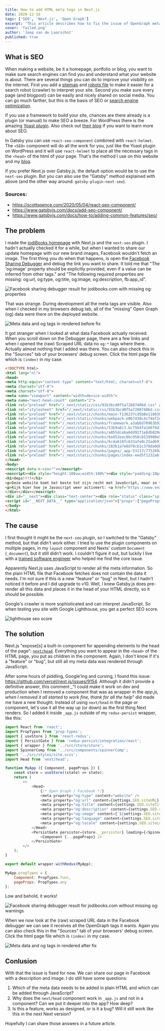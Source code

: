 ```yaml
---
title: How to add HTML meta tags in Next.js
date: 2020-12-16
tags: ['SEO', 'Next.js', 'Open Graph']
excerpt: 'This article describes how to fix the issue of OpenGraph meta data missing in the Facebook scraper when using the Next.js framework.'
cover: 'failed.png'
author: 'Joep van de Laarschot'
published: true
---
```


## What is SEO

When making a website, be it a homepage, portfolio or blog, you want to make sure search engines can find you and understand what your website is about. There are several things you can do to improve your visibility on the internet. First you add a [sitemap](https://en.wikipedia.org/wiki/Sitemaps) and [robots file](https://en.wikipedia.org/wiki/Robots_exclusion_standard) to make it easier for a search robot (crawler) to interpret your site. Second you make sure every page (and blogpost) can be easily and nicely shared on social media. You can go much farther, but this is the basis of SEO or [search engine optimization](https://en.wikipedia.org/wiki/Search_engine_optimization).

If you use a framework to build your site, chances are there already is a plugin (or manual) to make SEO a breeze. For WordPress there is the amazing [Yoast plugin](https://wordpress.org/plugins/wordpress-seo/). Also check out [their blog](https://yoast.com/seo-blog/) if you want to learn more about SEO.

In Gatsby you can use `react-seo-component` combined with `react-helmet`. The `<SEO>` component will do all the work for you, just like the Yoast plugin on WordPress and it will use `react-helmet` to place all the necessary tags in the `<head>` of the html of your page. That's the method I use on this website and my [blog](https://blog.joeplaa.com).

If you prefer Next.js over Gatsby.js, the default option would be to use the `next-seo` plugin. But you can also use the "Gatsby" method explained with above (and the other way around: `gatsby-plugin-next-seo`).

<Alert type='info'>
<h3 class='mt-1'>Sources:</h3>

- <https://scottspence.com/2020/05/04/react-seo-component/>
- <https://www.gatsbyjs.com/docs/add-seo-component/>
- <https://www.gatsbyjs.com/docs/how-to/adding-common-features/seo/>

</Alert>

## The problem

I made the [jodiBooks homepage](https://jodibooks.com) with Next.js and the `next-seo` plugin. I hadn't actually checked it for a while, but when I wanted to share our update homepage with our new brand images, Facebook wouldn't fetch an image. The first thing you do when that happens, is open the [Facebook Sharing Debugger](https://developers.facebook.com/tools/debug) and debug the link you want to share. It told me that "The 'og:image' property should be explicitly provided, even if a value can be inferred from other tags." and "The following required properties are missing: og:url, og:type, og:title, og:image, og:description, fb:app_id".

![Facebook sharing debugger result for jodibooks.com with missing og: properties](failed.png)

That was strange. During development all the meta tags are visible. Also when I checked in my browsers debug tab, all of the "missing" Open Graph (og) data were there on the deployed website.

![Meta data and og tags in <head> rendered before fix](metadata-rendered-before.png)

It got stranger when I looked at what data Facebook actually received. When you scroll down on the Debugger page, there are a few links and when I opened the (raw) Scraped URL data no `og:*` tags where there. Actually almost nothing that I added was there. You can also check this in the "Sources" tab of your browsers' debug screen. Click the html page file which is `(index)` in my case.

```html
<!DOCTYPE html>
<html lang="nl">
<head>
<meta http-equiv="content-type" content="text/html; charset=utf-8">
<meta charset="utf-8">
<meta charset="utf-8">
<meta name="viewport" content="width=device-width">
<meta name="next-head-count" content="2">
<link rel="preload" href="/_next/static/css/91b3bcd0f5a72887406d.css" as="style">
<link rel="stylesheet" href="/_next/static/css/91b3bcd0f5a72887406d.css" data-n-g="">
<link rel="preload" href="/_next/static/chunks/main-f136237cd5b8e1160309.js" as="script">
<link rel="preload" href="/_next/static/chunks/webpack-e067438c4cf4ef2ef178.js" as="script">
<link rel="preload" href="/_next/static/chunks/framework.a3ab6d70963b928e4674.js" as="script">
<link rel="preload" href="/_next/static/chunks/53b9a6c3.bc7564fa166f0d34b14f.js" as="script">
<link rel="preload" href="/_next/static/chunks/a055dceba6dd92f1e8db820d053953d2aa73d170.63a414e8d63f6574af5b.js" as="script">
<link rel="preload" href="/_next/static/chunks/6ed52eac8bc958cb539988e59e65407ea0a6437c.788571202d4b0788822e.js" as="script">
<link rel="preload" href="/_next/static/chunks/6c4a610fc633afe0c25adb91daf4da1258d255ef.99a665712989ebf55548.js" as="script">
<link rel="preload" href="/_next/static/chunks/283b1a7e8d78cb1c370da0dbd1a33d77726cc8f3.714d7eecb4e7800d462f.js" as="script">
<link rel="preload" href="/_next/static/chunks/pages/_app-53117c775269a9953ab9.js" as="script">
<link rel="preload" href="/_next/static/chunks/pages/index-eed5f1232a6f1d994b66.js" as="script">
</head>
<body>
<noscript data-n-css=""></noscript>
<noscript><div style="height:100vw;width:100%"><div style="padding:20px;position:absolute;left:50%;top:50%;transform:translate(-50%, -50%)">
<h1>Oeps!!!!</h1>
<p>Deze website komt het beste tot zijn recht met JavaScript, maar zo te zien heb je JavaScript gedeactiveerd in je browser.</p>
<p>Kijk hier hoe je Javascript weer activeert: <a href="https://www.enable-javascript.com/nl/">Hoe activeer ik Javascript in mijn web browser?</a></p>
</div></div></noscript>
<div id="__next"><div class="text-center"><div role="status" class="spinner-border text-dark"><span class="sr-only">Loading...</span></div></div></div>
<script id="__NEXT_DATA__" type="application/json">{"props":{"pageProps":{}},"page":"/","query":{},"buildId":"aZ83JaFeGRK8Q2aaJPdmd","nextExport":true,"autoExport":true,"isFallback":false}</script><script nomodule="" src="/_next/static/chunks/polyfills-e69cc13a7e89296a69e4.js"></script><script src="/_next/static/chunks/main-f136237cd5b8e1160309.js" async=""></script><script src="/_next/static/chunks/webpack-e067438c4cf4ef2ef178.js" async=""></script><script src="/_next/static/chunks/framework.a3ab6d70963b928e4674.js" async=""></script><script src="/_next/static/chunks/53b9a6c3.bc7564fa166f0d34b14f.js" async=""></script><script src="/_next/static/chunks/a055dceba6dd92f1e8db820d053953d2aa73d170.63a414e8d63f6574af5b.js" async=""></script><script src="/_next/static/chunks/6ed52eac8bc958cb539988e59e65407ea0a6437c.788571202d4b0788822e.js" async=""></script><script src="/_next/static/chunks/6c4a610fc633afe0c25adb91daf4da1258d255ef.99a665712989ebf55548.js" async=""></script><script src="/_next/static/chunks/283b1a7e8d78cb1c370da0dbd1a33d77726cc8f3.714d7eecb4e7800d462f.js" async=""></script><script src="/_next/static/chunks/pages/_app-53117c775269a9953ab9.js" async=""></script><script src="/_next/static/chunks/pages/index-eed5f1232a6f1d994b66.js" async=""></script><script src="/_next/static/aZ83JaFeGRK8Q2aaJPdmd/_buildManifest.js" async=""></script><script src="/_next/static/aZ83JaFeGRK8Q2aaJPdmd/_ssgManifest.js" async=""></script>
</body>
</html>
```

## The cause

I first thought it might be the `next-seo` plugin, so I switched to the "Gatsby" method, but that didn't work either. I tried to use the plugin components on multiple pages, in my `layout` component and Nexts' custom `Document` (`_document`), but it still didn't work. I couldn't figure it out, but luckily I live with a [trained software engineer](https://telodelic.com) who helped me find the core issue.

Apparently Next.js uses JavaScript to render all the meta information. So the plain HTML file that Facebook fetches does not contain the data it needs. I'm not sure if this is a new "feature" or "bug" in Next, but I hadn't noticed it before and I did upgrade to v10. Well, I knew Gatsby.js does pre-render all this data and places it in the head of your HTML directly, so it should be possible.

<Alert type='info'>
Google's crawler is more sophisticated and can interpret JavaScript. So when testing you site with Google Lighthouse, you get a perfect SEO score.

![lighthouse seo score](lighthouse-seo.png)
</Alert>

## The solution

Next.js "expose\[s\] a built-in component for appending elements to the head of the page": [`next/head`](https://nextjs.org/docs/api-reference/). Everything you want to appear in the `<head>` of the HTML page, you put as children in the component. Again, I don't know if it's a "feature" or "bug", but still all my meta data was rendered through JavaScript.

After some hours of piddling, Google'ing and cursing, I found this issue: <https://github.com/vercel/next.js/issues/9154>. Although it didn't provide a definitive answer, this comment _"I could make it work on dev and production when I removed a component that was as wrapper in the _app.js, when I removed it all started to work fine, thank for all the help"_ did made me have a new thought. Instead of using `next/head` in the page or component, let's use it all the way up (or down) as the first thing Next renders. So I added it inside `_app.js` outside of my `redux-persist` wrapper, like this:

```javascript
import React from 'react';
import PropTypes from 'prop-types';
import { useStore } from 'react-redux';
import { PersistGate } from 'redux-persist/integration/react';
import { wrapper } from '../src/store/store';
import SpinnerComp from '../src/components/spinnerComp';
import '../src/styles/site.scss';
import Head from 'next/head';

function MyApp ({ Component, pageProps }) {
    const store = useStore((state) => state);
    return (
        <>
            <Head>
                {/* Open Graph / Facebook */}
                <meta property="og:type" content="website" />
                <meta property="og:url" content={settings.SEO.siteURL} />
                <meta property="og:title" content={settings.SEO.siteTitle} />
                <meta property="og:description" content={settings.SEO.siteDescription} />
                <meta property="og:image" content={`${settings.SEO.siteURL}${settings.SEO.siteImage}`} />
                <meta property="og:language" content={settings.SEO.siteLanguange} />
                <meta property="og:locale" content={settings.SEO.siteLocale} />
            </Head>
            <PersistGate persistor={store.__persistor} loading={<SpinnerComp />}>
                <Component {...pageProps} />
            </PersistGate>
        </>
    );
}

export default wrapper.withRedux(MyApp);

MyApp.propTypes = {
    Component: PropTypes.func,
    pageProps: PropTypes.any
};
```

Low and behold, it works!

![Facebook sharing debugger result for jodibooks.com without missing og: warnings](success.png)

When we now look at the (raw) scraped URL data in the Facebook debugger we can see it receives all the OpenGraph tags it wants. Again you can also check this in the "Sources" tab of your browsers' debug screen. Click the html page file which is `(index)` in my case.

![Meta data and og tags in <head> rendered after fix](metadata-rendered-after.png)

## Conlusion

With that the issue is fixed for now. We can share our page in Facebook with a description and image. I do still have some questions:

1. Which of the meta data needs to be added in plain HTML and which can be added through JavaScript?
2. Why does the `next/head` component work in `_app.js` and not in a component? Can we put it deeper into the app? How deep?
3. Is this a feature, works as designed, or is it a bug? Will it still work like this in the next Next version?

Hopefully I can share those answers in a future article.
